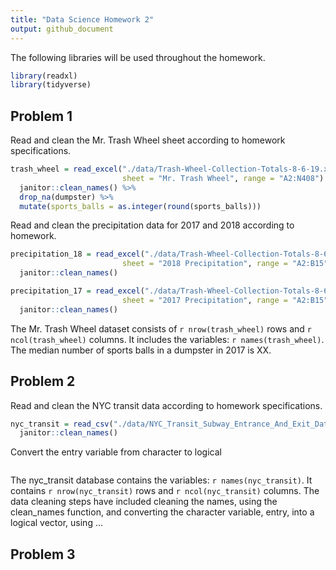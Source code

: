 ```yaml
---
title: "Data Science Homework 2"
output: github_document
---
```


The following libraries will be used throughout the homework. 

```r
library(readxl)
library(tidyverse)
```


## Problem 1

Read and clean the Mr. Trash Wheel sheet according to homework specifications. 

```r
trash_wheel = read_excel("./data/Trash-Wheel-Collection-Totals-8-6-19.xlsx", 
                         sheet = "Mr. Trash Wheel", range = "A2:N408") %>% 
  janitor::clean_names() %>% 
  drop_na(dumpster) %>% 
  mutate(sports_balls = as.integer(round(sports_balls)))
```

Read and clean the precipitation data for 2017 and 2018 according to homework.

```r
precipitation_18 = read_excel("./data/Trash-Wheel-Collection-Totals-8-6-19.xlsx", 
                         sheet = "2018 Precipitation", range = "A2:B15", col_names = TRUE) %>% 
  janitor::clean_names()

precipitation_17 = read_excel("./data/Trash-Wheel-Collection-Totals-8-6-19.xlsx", 
                         sheet = "2017 Precipitation", range = "A2:B15", col_names = TRUE) %>% 
  janitor::clean_names()
```

The Mr. Trash Wheel dataset consists of `r nrow(trash_wheel)` rows and `r ncol(trash_wheel)` columns. It includes the variables: `r names(trash_wheel)`. The median number of sports balls in a dumpster in 2017 is XX. 

## Problem 2

Read and clean the NYC transit data according to homework specifications. 

```r
nyc_transit = read_csv("./data/NYC_Transit_Subway_Entrance_And_Exit_Data.csv") %>% 
  janitor::clean_names()
```

Convert the entry variable from character to logical

```r

```

The nyc_transit database contains the variables: `r names(nyc_transit)`. It contains `r nrow(nyc_transit)` rows and `r ncol(nyc_transit)` columns. The data cleaning steps have included cleaning the names, using the clean_names function, and converting the character variable, entry, into a logical vector, using ...

## Problem 3






